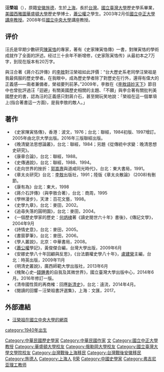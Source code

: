 {{Unreferenced|time=2014-04-15T05:41:21+00:00}}{{Infobox_officeholder
| name = 汪榮祖
| image name = 
| width = 
| now = 
| period =
| Sex = 男 
| nationality = {{ROC}}
| date of birth = {{birth date and age|1940|3|7}}
| date of death =
| party = 
| place of birth ={{ROC|上海市}}
| place of death =
| occupation=历史学家
| educate = 
* [[國立臺灣大學|國立臺灣大學]]歷史系畢業
* [[美國|美國]][[西雅圖華盛頓大學|西雅圖華盛頓大學]]歷史學博士
| past = 
* [[國立中正大學|國立中正大學]][[講座教授|講座教授]]
* [[國立中央大學|國立中央大學]]講座教授
* [[弗吉尼亚理工|弗吉尼亚理工]]歷史系教授 1971-2003
}}
'''汪榮祖'''（{{bd|1940年|3月7日|catIdx=W汪}}），原籍[[安徽|安徽]][[旌德|旌德]]，生於[[上海|上海]]，長於[[台灣|台灣]]。[[國立臺灣大學|國立臺灣大學]]歷史學系畢業，[[美國|美國]][[西雅圖華盛頓大學|西雅圖華盛頓大學]]歷史學博士，[[蕭公權|蕭公權]]之學生。2003年2月任[[國立中正大學|國立中正大學]][[講座教授|講座教授]]。2008年任[[國立中央大學|國立中央大學]]講座教授。

== 评价 ==
汪氏是早期少數研究[[陳寅恪|陳寅恪]]的專家，著有《史家陳寅恪傳》一書，對陳寅恪的學術成就作了全面的評述。经过三十余年不断增修，《史家陈寅恪传》从最初本之7万字，到现在版本有20万字。

與汪合著《蔣介石評傳》的[[李敖|李敖]]對汪榮祖如此評價：“台大歷史系老同學汪榮祖是我最佩服的歷史學者。在我眼中，成為歷史學者除了對歷史在行外，還得有偉大的正義感——兩者兼備者，榮祖要列前茅。”2009年，李敖在《[[李敖語妙天下|李敖語妙天下]]》節目中也曾批評過汪「迴避」有關美國歷史相關的主題、「不願」與李合著有關批判美國歷史的書，認為汪的正義感只對蔣介石，甚至開玩笑地說：「榮祖在這一個單項上(指合著書這一方面)，是我李敖的敵人。」

== 著作 ==
*《史家陳寅恪傳》，香港：波文，1976；台北：聯經，1984初版、1997增訂。2005年由北京大學出版。2016年三版聯經出版。
*《晚清變法思想論叢》，台北：聯經，1984；另題《從傳統中求變：晚清思想史研究》。
*《康章合論》，台北：聯經，1988。
*《史傳通說》，台北：聯經，1988、1994。
*《走向世界的挫折：[[郭嵩燾|郭嵩燾]]與道咸同光時代》，台北：東大書局，1991。
*《章太炎研究》台北：[[李敖|李敖]]出版社，1991；陸版《章太炎散論》 (2008)有刪節。
*《康有為》台北：東大，1998
*《蔣介石評傳》（與李敖合著），台北：商周，1995
*《學林漫步》，天津：百花文藝，1998。
*《史學九章》，台北：麥田，2002。
*《追尋失落的圓明園》，台北：麥田，2004。
*《一個歷史學家的歷史：[[何炳棣|何炳棣]]著《讀史閱世六十年》書後》，《傳記文學》，2004年9月
*《詩情史意》，台北：麥田，2005。
*《書窗夢筆》，台北：麥田，2006。
*《學人叢說》，北京：中華書局，2008。
*《[[蕭公權|蕭公權]]學記》，黃俊傑合編，台灣大學出版，2009年6月
*《安娜史學八十年回顧與反思》，《台法霸權史學八十年》，[[盧建榮|盧建榮]]主編，台北：時英出版，2009年11月
*《明清史叢說》，廣西師範大學出版社，2013年6月
*《槐聚心史─[[錢鍾書|錢鍾書]]的自我及其微世界》，國立臺灣大學出版中心，2014年6月。2016年修訂一版。
*《清帝國性質的再商榷：回應[[新清史|新清史]]》，台北：遠流，2014年4月。
*《閱讀的回響－汪榮祖書評選集》，上海：文匯，2017。

==外部連結==
* [http://www.ncu.edu.tw/~hi/chinese/history04_wyt.html 汪榮祖在國立中央大學的網頁] {{Wayback|url=http://www.ncu.edu.tw/~hi/chinese/history04_wyt.html |date=20150606005210 }}

{{DEFAULTSORT:Wang汪}}
[[category:1940年出生|category:1940年出生]]
[[Category:中華民國歷史學家|Category:中華民國歷史學家]]
[[Category:中華民國作家|Category:中華民國作家]]
[[Category:國立中央大學教授|文]]
[[Category:國立中正大學教授|Category:國立中正大學教授]]
[[Category:華盛頓大學校友|Category:華盛頓大學校友]]
[[Category:俄勒岡大學校友|Category:俄勒岡大學校友]]
[[Category:國立臺灣大學文學院校友|Category:國立臺灣大學文學院校友]]
[[Category:台灣戰後上海移民|Category:台灣戰後上海移民]]
[[Category:台灣戰後安徽移民|Category:台灣戰後安徽移民]]
[[Category:旌德人|Category:旌德人]]
[[Category:上海人|Category:上海人]]
[[Category:汪姓|R荣]]
[[Category:中國史學家|Category:中國史學家]]
[[Category:弗吉尼亚理工教师|Category:弗吉尼亚理工教师]]